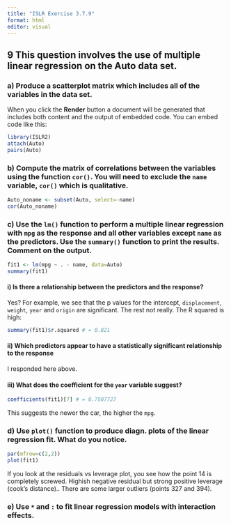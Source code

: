 ```yaml
---
title: "ISLR Exercise 3.7.9"
format: html
editor: visual
---
```


## 9 This question involves the use of multiple linear regression on the Auto data set.

### a) Produce a scatterplot matrix which includes all of the variables in the data set.

When you click the **Render** button a document will be generated that includes both content and the output of embedded code. You can embed code like this:

```r
library(ISLR2)
attach(Auto)
pairs(Auto)
```

### b) Compute the matrix of correlations between the variables using the function `cor()`. You will need to exclude the `name` variable, `cor()` which is qualitative.

```r
Auto_noname <- subset(Auto, select=-name) 
cor(Auto_noname)
```

### c) Use the `lm()` function to perform a multiple linear regression with `mpg` as the response and all other variables except `name` as the predictors. Use the `summary()` function to print the results. Comment on the output.

```r
fit1 <- lm(mpg ~ . - name, data=Auto)
summary(fit1)
```

#### i) Is there a relationship between the predictors and the response?

Yes? For example, we see that the p values for the intercept, `displacement`, `weight`, `year` and `origin` are significant. The rest not really. The R squared is high:

```r
summary(fit1)$r.squared # = 0.821
```

#### ii) Which predictors appear to have a statistically significant relationship to the response

I responded here above.

#### iii) What does the coefficient for the `year` variable suggest?

```r
coefficients(fit1)[7] # = 0.7507727
```

This suggests the newer the car, the higher the `mpg`.

### d) Use `plot()` function to produce diagn. plots of the linear regression fit. What do you notice.

```r
par(mfrow=c(2,2))
plot(fit1)
```

If you look at the residuals vs leverage plot, you see how the point 14 is completely screwed. Highish negative residual but strong positive leverage (cook's distance).. There are some larger outliers (points 327 and 394).

### e) Use `*` and `:` to fit linear regression models with interaction effects.
